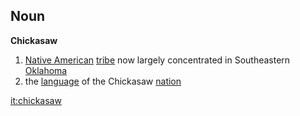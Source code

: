 ==Noun==
'''Chickasaw'''
# [[Native American]] [[tribe]] now largely concentrated in Southeastern [[Oklahoma]]
# the [[language]] of the Chickasaw [[nation]]

[[it:chickasaw]]
